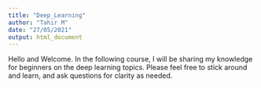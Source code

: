 ```yaml
---
title: "Deep_Learning"
author: "Tahir M"
date: "27/05/2021"
output: html_document
---
```


Hello and Welcome. 
In the following course, I will be sharing my knowledge for beginners on the deep learning topics. 
Please feel free to stick around and learn, and ask questions for clarity as needed. 


